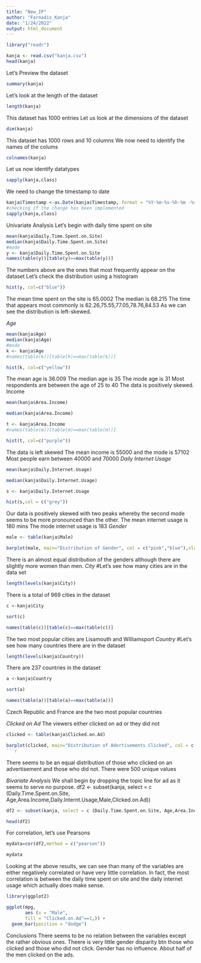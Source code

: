 ```yaml
---
title: "New_IP"
author: "Farnadis_Kanja"
date: "1/24/2022"
output: html_document
---
```

```r
library("readr")

```


```r
kanja <- read.csv("kanja.csv")
head(kanja)
```
Let's Preview the dataset
```r
summary(kanja)
```
Let's look at the length of the dataset
```r
length(kanja)
```
This dataset has 1000 entries
Let us look at the dimensions of the dataset
```r
dim(kanja)
```
This dataset has 1000 rows and 10 columns
We now need to identify the names of the colums
```r
colnames(kanja)
```
Let us now identify datatypes
```r
sapply(kanja,class)
```
We need to change the timestamp to date 
```r
kanja$Timestamp <-as.Date(kanja$Timestamp, format = "%Y-%m-%s-%h-%m -%s")
#checking if the change has been implemented
sapply(kanja,class)
```
Univariate Analysis
Let's begin with daily time spent on site
```r
mean(kanja$Daily.Time.Spent.on.Site)
median(kanja$Daily.Time.Spent.on.Site)
#mode
y <- kanja$Daily.Time.Spent.on.Site
names(table(y))[table(y)==max(table(y))]
```
The numbers above are the ones that most frequently appear on the dataset
Let's check the distribution using a histogram
```r
hist(y, col=c("blue"))
```
The mean time spent on the site is 65.0002
The median is 68.215
The time that appears most commonly is 62.26,75.55,77.05,78.76,84.53
As we can see the distribution is left-skewed. 

*Age*
```r
mean(kanja$Age)
median(kanja$Age)
#mode
k <- kanja$Age
#names(table(k))[table(k)==max(table(k))]

```
```r
hist(k, col=c("yellow"))
```
The mean age is 36.009
The median age is 35
The mode age is 31
Most respondents are between the age of 25 to 40
The data is positively skewed. 
Income
```r
mean(kanja$Area.Income)
```
```r
median(kanja$Area.Income)
```
```r
t <- kanja$Area.Income
#names(table(m))[table(m)==max(table(m))]
```


```r
hist(t, col=c("purple"))
```
The data is left skewed
The mean income is 55000 and the mode is 57102
Most people earn between 40000 and 70000
*Daily Internet Usage*
```r
mean(kanja$Daily.Internet.Usage)
```
```r
median(kanja$Daily.Internet.Usage)
```
```r
s <- kanja$Daily.Internet.Usage
```
```r
hist(s,col = c("grey"))
```
Our data is positively skewed with two peaks whereby the second mode seems to be more pronounced than the other. 
The mean internet usage is 180 mins 
The mode internet usage is 183
*Gender*

```r
male <- table(kanja$Male)
```
```r
barplot(male, main="Distribution of Gender", col = c("pink","blue"),xlab="Gender")
```
There is an almost equal distribution of the genders although there are slightly more women than men.
*City*
#Let's see how many cities are in the data set
```r
length(levels(kanja$City))
```
There is a total of 969 cities in the dataset
```r
c <-kanja$City
```


```r
sort(c)
```

```r
names(table(c))[table(c)==max(table(c))]
```
The two most popular cities are Lisamouth and Williamsport
*Country*
#Let's see how many countries there are in the dataset
```r
length(levels(kanja$Country))
```
There are 237 countries in the dataset


```r
a <-kanja$Country
```
```r
sort(a)
```
```r
names(table(a))[table(a)==max(table(a))]
```
Czech Republic and France are the two most popular countries

*Clicked on Ad*
The viewers either clicked on ad or they did not
```r
clicked <- table(kanja$Clicked.on.Ad)
```


```r
barplot(clicked, main="Distribution of Adertisements Clicked", col = c("black","red"),xlab="Clicked.on.Ad")
```r
```
There seems to be an equal distribution of those who clicked on an advertisement and those who did not. 
There were 500 unique values

*Bivariate Analysis*
We shall begin by dropping the topic line for ad as it seems to serve no purpose. 
df2 <- subset(kanja, select = c (Daily.Time.Spent.on.Site, Age,Area.Income,Daily.Internt.Usage,Male,Clicked.on.Ad))
```r
df2 <- subset(kanja, select = c (Daily.Time.Spent.on.Site, Age,Area.Income,Daily.Internet.Usage,Male,Clicked.on.Ad))
```


```r
head(df2)
```
For correlation, let's use Pearsons

```r
mydata=cor(df2,method = c("pearson"))
```


```r
mydata
```
Looking at the above results, we can see than many of the variables are either negatively correlated or have very little correlation. In fact, the most correlation is between the daily time spent on site and the daily internet usage which actually does make sense.

```r
library(ggplot2)
```
```r
ggplot(mpg,
       aes (x = "Male",
       fill = "Clicked.on.Ad"==1,)) +
  geom_bar(position = "dodge")
```
Conclusions
There seems to be no relation between the variables except the rather obvious ones. 
Theere is very little gender disparity btn those who clicked and those who did not click. Gender has no influence. 
About half of the men clicked on the ads. 

